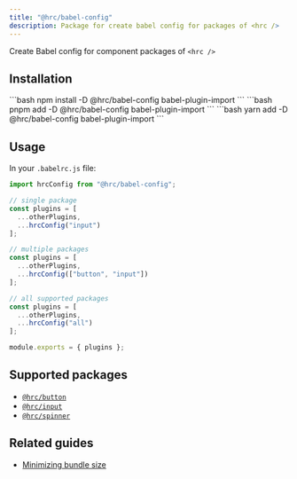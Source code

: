 ```yaml
---
title: "@hrc/babel-config"
description: Package for create babel config for packages of <hrc />
---
```



Create Babel config for component packages of `<hrc />`

## Installation

<Tabs>
  <TabItem label="npm">
    ```bash
    npm install -D @hrc/babel-config babel-plugin-import
    ```
  </TabItem>
  <TabItem label="pnpm">
    ```bash
    pnpm add -D @hrc/babel-config babel-plugin-import
    ```
  </TabItem>
  <TabItem label="yarn">
    ```bash
    yarn add -D @hrc/babel-config babel-plugin-import
    ```
  </TabItem>
</Tabs>

## Usage

In your `.babelrc.js` file:

```js
import hrcConfig from "@hrc/babel-config";

// single package
const plugins = [
  ...otherPlugins,
  ...hrcConfig("input")
];

// multiple packages
const plugins = [
  ...otherPlugins,
  ...hrcConfig(["button", "input"])
];

// all supported packages
const plugins = [
  ...otherPlugins,
  ...hrcConfig("all")
];

module.exports = { plugins };
```

## Supported packages

- [`@hrc/button`](../button)
- [`@hrc/input`](../input)
- [`@hrc/spinner`](../spinner)

## Related guides

- [Minimizing bundle size](/hrc/guides/minimizing-bundle-size)
